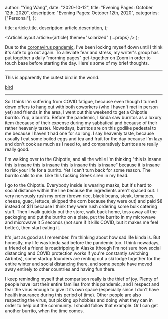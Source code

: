 
  author: "Ying Wang",
  date: "2020-10-12",
  title: "Evening Pages: October 12th, 2020",
  description: "Evening Pages: October 12th, 2020",
  categories: ["Personal"],
};

  title: article.title,
  description: article.description,
};

  <ArticleLayout article={article} theme="solarized" {...props} />
);

Due to the [coronavirus
pandemic](https://en.wikipedia.org/wiki/2019-20_coronavirus_pandemic), I've been
locking myself down until I think it's safe to go out again. To alleviate fear
and stress, my writer's group has put together a daily "morning pages"
get-together on Zoom in order to touch base before starting the day. Here's some
of my brief thoughts.

---

This is apparently the cutest bird in the world.

[bird](/img/posts/2020/10/12/evening_pages.png)

---

So I think I'm suffering from COVID fatigue, because even though I turned down
offers to hang out with both coworkers (who I haven't met in person yet) and
friends in the area, I went out this weekend to get a Chipotle burrito. Yup, a
burrito. Before the pandemic, I kinda saw burritos as a luxury item (because of
their expense during my sabbatical and because of their rather heavenly taste).
Nowadays, burritos are on this godlike pedestal to me because I haven't had one
for so long. I say heavenly taste, because usually I eat some boiled eggs and
tea and fruit for the day because I'm lazy and don't cook as much as I need to,
and comparatively burritos are really really good.

I'm walking over to the Chipotle, and all the while I'm thinking "this is insane
this is insane this is insane this is insane this is insane" because it is
insane to risk your life for a burrito. Yet I can't turn back for some reason.
The burrito calls to me. Like this fucking Greek siren in my head.

I go to the Chipotle. Everybody inside is wearing masks, but it's hard to social
distance within the line because the ingredients aren't spaced out. I very
nervously rush my order (brown rice, black beans, steak, tomatoes, cheese, guac,
lettuce, skipped the corn because they were out) and paid $8 instead of $11
because I think they were rush ordering some bulk catering stuff. Then I walk
quickly out the store, walk back home, toss away all the packaging and put the
burrito on a plate, put the burrito in my microwave and microwave it 5 seconds
(not sure if it kills COVID, but it makes me feel better), then start eating it.

It's just as good as I remember. I'm thinking about how sad life kinda is. But
honestly, my life was kinda sad before the pandemic too. I think nowadays, a
friend of a friend is roadtripping in Alaska (though I'm not sure how social
distancing and COVID protection works if you're constantly switching Airbnbs),
some startup founders are renting out a ski lodge together for the entire winter
and social distancing there, and some people have moved away entirely to other
countries and having fun there.

I keep reminding myself that comparison really is the thief of joy. Plenty of
people have lost their entire families from this pandemic, and I respect and
fear the virus enough to give it its own space (especially since I don't have
health insurance during this period of time). Other people are also respecting
the virus, but picking up hobbies and doing what they can in order to help out
the community. I should follow that example. Or I can get another burrito, when
the time comes.
